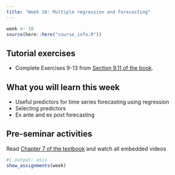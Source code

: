 ```yaml
---
title: "Week 10: Multiple regression and forecasting"
---
```


```r
week <- 10
source(here::here("course_info.R"))
```

## Tutorial exercises

-   Complete Exercises 9-13 from [Section 9.11 of the book](https://otexts.com/fpp3/arima-exercises.html).
<!-- -   [Tutorial learning objectives](tute-lo.qmd). -->
<!-- -   <i class="bi bi-download"></i> [Week 10 Tutorial Solution.html](Week10.html){download="Week 10 Tutorial Solution.html"} -->

## What you will learn this week

* Useful predictors for time series forecasting using regression
* Selecting predictors
* Ex ante and ex post forecasting


## Pre-seminar activities

Read [Chapter 7 of the textbook](https://otexts.com/fpp3/regression.html) and watch all embedded videos


<!-- ```{r} -->
<!-- #| output: asis -->
<!-- show_slides(week) -->
<!-- ``` -->

<!-- ## Seminar activities -->

<!-- ```{r} -->
<!-- #| child: activities.md -->
<!-- ``` -->


<!-- ## Seminar code -->

<!-- ::: {.callout appearance="minimal"} -->
<!-- <i class="bi bi-download"></i> [Seminar_code_week10.R](Seminar_code_week10.R){download="Seminar_code_week10.R"} -->
<!-- ::: -->



```r
#| output: asis
show_assignments(week)
```
